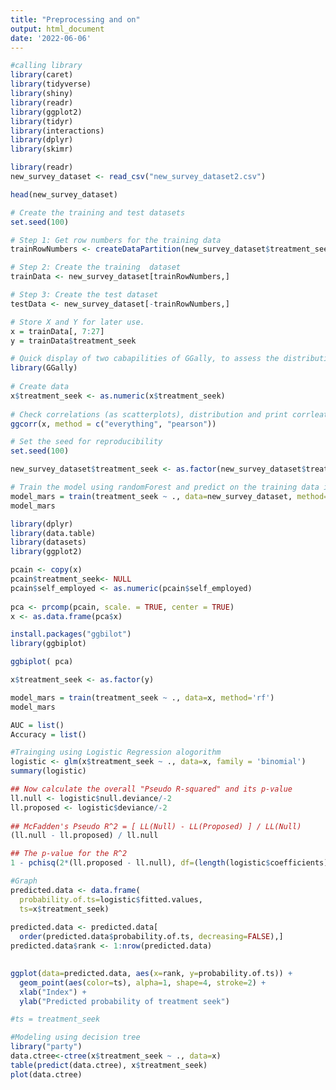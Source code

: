 ---
title: "Preprocessing and on"
output: html_document
date: '2022-06-06'
---

```{r}
#calling library
library(caret)
library(tidyverse)
library(shiny)
library(readr)
library(ggplot2)
library(tidyr)
library(interactions)
library(dplyr)
library(skimr)
```



```{r }
library(readr)
new_survey_dataset <- read_csv("new_survey_dataset2.csv")

head(new_survey_dataset)

```



```{r }
# Create the training and test datasets
set.seed(100)

# Step 1: Get row numbers for the training data
trainRowNumbers <- createDataPartition(new_survey_dataset$treatment_seek, p=0.8, list=FALSE)

# Step 2: Create the training  dataset
trainData <- new_survey_dataset[trainRowNumbers,]

# Step 3: Create the test dataset
testData <- new_survey_dataset[-trainRowNumbers,]

# Store X and Y for later use.
x = trainData[, 7:27]
y = trainData$treatment_seek 


```





```{r}
# Quick display of two cabapilities of GGally, to assess the distribution and correlation of variables 
library(GGally)
 
# Create data 
x$treatment_seek <- as.numeric(x$treatment_seek)
 
# Check correlations (as scatterplots), distribution and print corrleation coefficient 
ggcorr(x, method = c("everything", "pearson")) 

```

```{r}

# Set the seed for reproducibility
set.seed(100)

new_survey_dataset$treatment_seek <- as.factor(new_survey_dataset$treatment_seek)

# Train the model using randomForest and predict on the training data itself.
model_mars = train(treatment_seek ~ ., data=new_survey_dataset, method='rpart')
model_mars


```

```{r}
library(dplyr)
library(data.table)
library(datasets)
library(ggplot2)

pcain <- copy(x)
pcain$treatment_seek<- NULL
pcain$self_employed <- as.numeric(pcain$self_employed)
 
pca <- prcomp(pcain, scale. = TRUE, center = TRUE)
x <- as.data.frame(pca$x)
```
 
```{r}
install.packages("ggbilot")
library(ggbiplot)

ggbiplot( pca)
```





```{r}

x$treatment_seek <- as.factor(y)

model_mars = train(treatment_seek ~ ., data=x, method='rf')
model_mars
```


```{r}
AUC = list()
Accuracy = list()
```

```{r}
#Trainging using Logistic Regression alogorithm
logistic <- glm(x$treatment_seek ~ ., data=x, family = 'binomial')
summary(logistic)

## Now calculate the overall "Pseudo R-squared" and its p-value
ll.null <- logistic$null.deviance/-2
ll.proposed <- logistic$deviance/-2
 
## McFadden's Pseudo R^2 = [ LL(Null) - LL(Proposed) ] / LL(Null)
(ll.null - ll.proposed) / ll.null

## The p-value for the R^2
1 - pchisq(2*(ll.proposed - ll.null), df=(length(logistic$coefficients)-1))

#Graph
predicted.data <- data.frame(
  probability.of.ts=logistic$fitted.values,
  ts=x$treatment_seek)
 
predicted.data <- predicted.data[
  order(predicted.data$probability.of.ts, decreasing=FALSE),]
predicted.data$rank <- 1:nrow(predicted.data)
 

ggplot(data=predicted.data, aes(x=rank, y=probability.of.ts)) +
  geom_point(aes(color=ts), alpha=1, shape=4, stroke=2) +
  xlab("Index") +
  ylab("Predicted probability of treatment seek")

#ts = treatment_seek
```


```{r}
#Modeling using decision tree
library("party")
data.ctree<-ctree(x$treatment_seek ~ ., data=x)
table(predict(data.ctree), x$treatment_seek)
plot(data.ctree)

```




